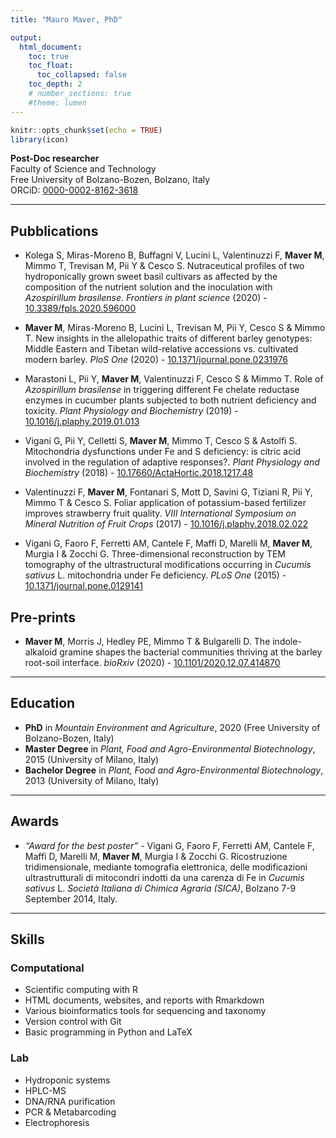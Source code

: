 ```yaml
---
title: "Mauro Maver, PhD"

output: 
  html_document:
    toc: true
    toc_float:
      toc_collapsed: false
    toc_depth: 2
    # number_sections: true
    #theme: lumen
---
```


```r
knitr::opts_chunk$set(echo = TRUE)
library(icon)
```

<!-- <img src="mauro_simple_info.svg" style="float:right" width="100" height="100" id="hp"/>  -->
<!-- <right>![](mauro_url.png)</right> -->
<!-- **Post-Doc researcher**  <img style="float: left; margin: 0px 10px 0px 0px;" src="mauro_simple_info.svg" width="90" />   -->
**Post-Doc researcher**  
Faculty of Science and Technology  
Free University of Bolzano-Bozen, Bolzano, Italy  
ORCiD: [0000-0002-8162-3618](https://orcid.org/0000-0002-8162-3618)  

---

## Pubblications

- Kolega S, Miras-Moreno B, Buffagni V, Lucini L, Valentinuzzi F, **Maver M**, Mimmo T, Trevisan M, Pii Y & Cesco S. Nutraceutical profiles of two hydroponically grown sweet basil cultivars as affected by the composition of the nutrient solution and the inoculation with *Azospirillum brasilense*. *Frontiers in plant science* (2020) - [10.3389/fpls.2020.596000](https://dx.doi.org/10.3389%2Ffpls.2020.596000)

- **Maver M**, Miras-Moreno B, Lucini L, Trevisan M, Pii Y, Cesco S & Mimmo T. New insights in the allelopathic traits of different barley genotypes: Middle Eastern and Tibetan wild-relative accessions vs. cultivated modern barley. *PloS One* (2020) - [10.1371/journal.pone.0231976](https://doi.org/10.1371/journal.pone.0231976)

- Marastoni L, Pii Y, **Maver M**, Valentinuzzi F, Cesco S & Mimmo T. Role of *Azospirillum brasilense* in triggering different Fe chelate reductase enzymes in cucumber plants subjected to both nutrient deficiency and toxicity. *Plant Physiology and Biochemistry* (2019) - [10.1016/j.plaphy.2019.01.013](https://doi.org/10.1016/j.plaphy.2019.01.013)

- Vigani G, Pii Y, Celletti S, **Maver M**, Mimmo T, Cesco S & Astolfi S. Mitochondria dysfunctions under Fe and S deficiency: is citric acid involved in the regulation of adaptive responses?. *Plant Physiology and Biochemistry* (2018) - [10.17660/ActaHortic.2018.1217.48](https://doi.org/10.17660/ActaHortic.2018.1217.48)

- Valentinuzzi F, **Maver M**, Fontanari S, Mott D, Savini G, Tiziani R, Pii Y, Mimmo T & Cesco S. Foliar application of potassium-based fertilizer improves strawberry fruit quality. *VIII International Symposium on Mineral Nutrition of Fruit Crops* (2017) - [10.1016/j.plaphy.2018.02.022](https://doi.org/10.1016/j.plaphy.2018.02.022)

- Vigani G, Faoro F, Ferretti AM, Cantele F, Maffi D, Marelli M, **Maver M**, Murgia I & Zocchi G. Three-dimensional reconstruction by TEM tomography of the ultrastructural modifications occurring in *Cucumis sativus* L. mitochondria under Fe deficiency. *PLoS One* (2015) - [10.1371/journal.pone.0129141](https://doi.org/10.1371/journal.pone.0129141)

## Pre-prints

- **Maver M**, Morris J, Hedley PE, Mimmo T & Bulgarelli D. The indole-alkaloid gramine shapes the bacterial communities thriving at the barley root-soil interface. *bioRxiv* (2020) - [10.1101/2020.12.07.414870](https://doi.org/10.1101/2020.12.07.414870)

---

## Education

- **PhD** in *Mountain Environment and Agriculture*, 2020 (Free University of Bolzano-Bozen, Italy)
- **Master Degree** in *Plant, Food and Agro-Environmental Biotechnology*, 2015 (University of Milano, Italy)
- **Bachelor Degree** in *Plant, Food and Agro-Environmental Biotechnology*, 2013 (University of Milano, Italy)

---

## Awards

- *"Award for the best poster"* - Vigani G, Faoro F, Ferretti AM, Cantele F, Maffi D, Marelli M, **Maver M**, Murgia I & Zocchi G. Ricostruzione tridimensionale, mediante tomografia elettronica, delle modificazioni ultrastrutturali di mitocondri indotti da una carenza di Fe in *Cucumis sativus* L. *Società Italiana di Chimica Agraria (SICA)*, Bolzano 7-9 September 2014, Italy.

---

## Skills

### Computational
- Scientific computing with R
- HTML documents, websites, and reports with Rmarkdown 
- Various bioinformatics tools for sequencing and taxonomy
- Version control with Git
- Basic programming in Python and LaTeX   

### Lab
- Hydroponic systems
- HPLC-MS
- DNA/RNA purification
- PCR & Metabarcoding
- Electrophoresis

